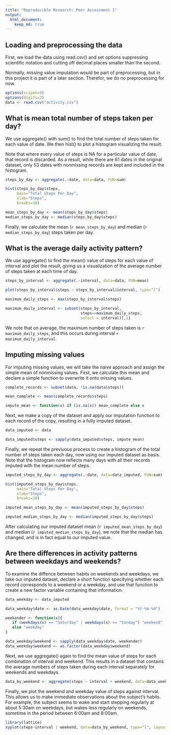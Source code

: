 ```yaml
---
title: "Reproducible Research: Peer Assessment 1"
output: 
  html_document:
    keep_md: true
---
```



## Loading and preprocessing the data

First, we load the data using read.csv() and set options suppressing scientific notation and cutting off decimal places smaller than the second.

Normally, missing value imputation would be part of preprocessing, but in this project it is part of a later section.  Therefor, we do no preprocessing for now.

```r
options(scipen=9)
options(digits=2)
data <- read.csv("activity.csv")
```


## What is mean total number of steps taken per day?

We use aggregate() with sum() to find the total number of steps taken for each value of date.  We then hist() to plot a histogram visualizing the result.

Note that where every value of steps is NA for a particular value of date, that record is discarded.  As a result, while there are 61 dates in the original dataset, only 53 dates with nonmissing records are kept and included in the histogram.

```r
steps_by_day <- aggregate(.~date, data=data, FUN=sum)

hist(steps_by_day$steps,
     main="Total Steps Per Day",
     xlab="Steps",
     breaks=10)

mean_steps_by_day <- mean(steps_by_day$steps)
median_steps_by_day <- median(steps_by_day$steps)
```

Finally, we calculate the mean (`r mean_steps_by_day`) and median (`r median_steps_by_day`) steps taken per day.

## What is the average daily activity pattern?

We use aggregate() to find the mean() value of steps for each value of interval and plot the result, giving us a visualization of the average number of steps taken at each time of day.

```r
steps_by_interval <- aggregate(.~interval, data=data, FUN=mean)

plot(steps_by_interval$steps ~ steps_by_interval$interval, type="l")

maximum_daily_steps <- max(steps_by_interval$steps)

maximum_daily_interval <- subset(steps_by_interval,
                                 steps==maximum_daily_steps,
                                 select = interval)[,1]
```


We note that on average, the maximum number of steps taken is `r maximum_daily_steps`, and this occurs during interval `r maximum_daily_interval`.

## Imputing missing values

For imputing missing values, we will take the naive approach and assign the simple mean of nonmissing values.  First, we calculate this mean and declare a simple function to overwrite it onto missing values.

```r
complete_records <- subset(data, !is.na(data$steps))

mean_complete <- mean(complete_records$steps)

impute_mean <- function(x) if (is.na(x)) mean_complete else x
```


Next, we make a copy of the dataset and apply our imputation function to each record of the copy, resulting in a fully imputed dataset.

```r
data_imputed <- data

data_imputed$steps <- sapply(data_imputed$steps, impute_mean)
```


Finally, we repeat the previuous process to create a histogram of the total number of steps taken each day, now using our imputed dataset as basis.  Note that the histogram now reflects many days with all their records imputed with the mean number of steps.

```r
imputed_steps_by_day <- aggregate(.~date, data=data_imputed, FUN=sum)

hist(imputed_steps_by_day$steps,
     main="Total Steps Per Day",
     xlab="Steps",
     breaks=10)

imputed_mean_steps_by_day <- mean(imputed_steps_by_day$steps)

imputed_median_steps_by_day <- median(imputed_steps_by_day$steps)
```


After calculating our imputed dataset mean (`r imputed_mean_steps_by_day`) and median (`r imputed_median_steps_by_day`), we note that the median has changed, and is in fact equal to our imputed value.

## Are there differences in activity patterns between weekdays and weekends?

To examine the diffence between habits on weekends and weekdays, we take our imputed dataset, declare a short function specifying whether each record corresponds to a weekend or a weekday, and use that function to create a new factor variable containing that information.

```r
data_weekday <- data_imputed

data_weekday$date <- as.Date(data_weekday$date, format = "%Y-%m-%d")

weekender <- function(x){
   if (weekdays(x) == "Saturday" | weekdays(x) == "Sunday") "weekend"
   else "weekday"
}

data_weekday$weekend <- sapply(data_weekday$date, weekender)
data_weekday$weekend <- as.factor(data_weekday$weekend)
```

Next, we use aggregate() again to find the mean value of steps for each combination of interval and weekend.  This results in a dataset that contains the average numbers of steps taken during each interval separately for weekends and weekdays.

```r
data_by_weekend <- aggregate(steps ~ interval + weekend, data=data_weekday, FUN=mean)
```


Finally, we plot the weekend and weekday value of steps against interval.  This allows us to make immediate observations about the subject's habits.  For example, the subject seems to wake and start stepping regularly at about 5:30am on weekdays, but wakes less regularly on weekends, sometime in the period between 6:00am and 8:00am.
```r
library(lattice)
xyplot(steps~interval | weekend, data=data_by_weekend, type="l", layout=c(1,2))
```